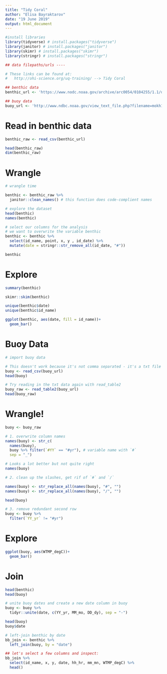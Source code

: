 ```yaml
---
title: "Tidy Coral"
author: "Elisa Bayraktarov"
date: "19 June 2019"
output: html_document
---
```


```r
#install libraries
library(tidyverse) # install.packages("tidyverse")
library(janitor) # install.packages("janitor")
library(skimr) # install.packages("skimr")
library(stringr) # install.packages("stringr")

## data filepaths/urls ----

# These links can be found at:
#   http://ohi-science.org/uq-training/ --> Tidy Coral

## benthic data
benthic_url <- 'https://www.nodc.noaa.gov/archive/arc0054/0104255/1.1/data/0-data/cd08/100308OaAla03m.CSV'

## buoy data
buoy_url <- 'http://www.ndbc.noaa.gov/view_text_file.php?filename=mokh1h2010.txt.gz&dir=data/historical/stdmet/'

```

# Read in benthic data

```r
benthic_raw <- read_csv(benthic_url)

head(benthic_raw)
dim(benthic_raw)

```

# Wrangle

```r

# wrangle time

benthic <- benthic_raw %>% 
  janitor::clean_names() # this function does code-complient names

# explore the dataset
head(benthic)
names(benthic)

# select our columns for the analysis
# we want to overwrite the variable benthic
benthic <- benthic %>% 
  select(id_name, point, x, y , id_date) %>% 
  mutate(date = stringr::str_remove_all(id_date, "#"))

benthic

```

# Explore

```r

summary(benthic)

skimr::skim(benthic)

unique(benthic$date)
unique(benthic$id_name)

ggplot(benthic, aes(date, fill = id_name))+
  geom_bar()

```

# Buoy Data

```r

# import buoy data

# This doesn't work because it's not comma separated - it's a txt file
buoy <- read_csv(buoy_url)
head(buoy)

# Try reading in the txt data again with read_table2
buoy_raw <- read_table2(buoy_url)
head(buoy_raw)

```

# Wrangle!
```r
buoy <- buoy_raw

# 1. overwrite column names
names(buoy) <- str_c(
  names(buoy),
  buoy %>% filter(`#YY` == "#yr"), # variable name with `#`
  sep = "_")

# Looks a lot better but not quite right
names(buoy)

# 2. clean up the slashes, get rif of `#` and `/`

names(buoy) <- str_replace_all(names(buoy), "#", "")
names(buoy) <- str_replace_all(names(buoy), "/", "")

head(buoy)

# 3. remove redundant second row
buoy <- buoy %>%
  filter(`YY_yr` != "#yr")
```


# Explore

```r

ggplot(buoy, aes(WTMP_degC))+
  geom_bar()

```

# Join

```r

head(benthic)
head(buoy)

# unite buoy dates and create a new date column in buoy
buoy <- buoy %>%
  tidyr::unite(date, c(YY_yr, MM_mo, DD_dy), sep = "-")

head(buoy)
buoy$date

# left-join benthic by date
bb_join <- benthic %>%
  left_join(buoy, by = "date")

## let's select a few columns and inspect:
bb_join %>%
  select(id_name, x, y, date, hh_hr, mm_mn, WTMP_degC) %>%
  head()

```

